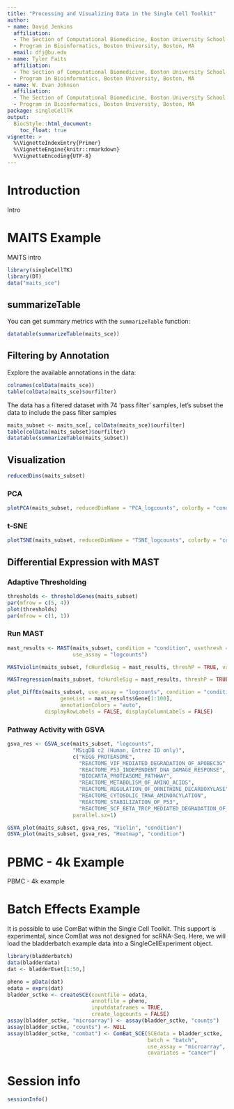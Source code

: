 ```yaml
---
title: "Processing and Visualizing Data in the Single Cell Toolkit"
author:
- name: David Jenkins
  affiliation: 
  - The Section of Computational Biomedicine, Boston University School of Medicine, Boston, MA
  - Program in Bioinformatics, Boston University, Boston, MA
  email: dfj@bu.edu
- name: Tyler Faits
  affiliation: 
  - The Section of Computational Biomedicine, Boston University School of Medicine, Boston, MA
  - Program in Bioinformatics, Boston University, Boston, MA
- name: W. Evan Johnson
  affiliation: 
  - The Section of Computational Biomedicine, Boston University School of Medicine, Boston, MA
  - Program in Bioinformatics, Boston University, Boston, MA
package: singleCellTK
output: 
  BiocStyle::html_document:
    toc_float: true
vignette: >
  %\VignetteIndexEntry{Primer}
  %\VignetteEngine{knitr::rmarkdown}
  %\VignetteEncoding{UTF-8}
---
```


# Introduction

Intro

# MAITS Example

MAITS intro

```r
library(singleCellTK)
library(DT)
data("maits_sce")
```

## summarizeTable

You can get summary metrics with the `summarizeTable` function:

```r
datatable(summarizeTable(maits_sce))
```

## Filtering by Annotation

Explore the available annotations in the data:

```r
colnames(colData(maits_sce))
table(colData(maits_sce)$ourfilter)
```

The data has a filtered dataset with 74 'pass filter' samples, let's subset
the data to include the pass filter samples

```r
maits_subset <- maits_sce[, colData(maits_sce)$ourfilter]
table(colData(maits_subset)$ourfilter)
datatable(summarizeTable(maits_subset))
```

## Visualization

```r
reducedDims(maits_subset)
```

### PCA

```r
plotPCA(maits_subset, reducedDimName = "PCA_logcounts", colorBy = "condition")
```


### t-SNE

```r
plotTSNE(maits_subset, reducedDimName = "TSNE_logcounts", colorBy = "condition")
```

## Differential Expression with MAST

### Adaptive Thresholding

```r
thresholds <- thresholdGenes(maits_subset)
par(mfrow = c(5, 4))
plot(thresholds)
par(mfrow = c(1, 1))
```

### Run MAST

```r
mast_results <- MAST(maits_subset, condition = "condition", usethresh = TRUE,
                     use_assay = "logcounts")
```

```r
MASTviolin(maits_subset, fcHurdleSig = mast_results, threshP = TRUE, variable = "condition")
```

```r
MASTregression(maits_subset, fcHurdleSig = mast_results, threshP = TRUE, variable = "condition")
```

```r
plot_DiffEx(maits_subset, use_assay = "logcounts", condition = "condition",
                 geneList = mast_results$Gene[1:100],
                 annotationColors = "auto",
            displayRowLabels = FALSE, displayColumnLabels = FALSE)
```

### Pathway Activity with GSVA

```r
gsva_res <- GSVA_sce(maits_subset, "logcounts",
                     "MSigDB c2 (Human, Entrez ID only)",
                     c("KEGG_PROTEASOME",
                       "REACTOME_VIF_MEDIATED_DEGRADATION_OF_APOBEC3G",
                       "REACTOME_P53_INDEPENDENT_DNA_DAMAGE_RESPONSE",
                       "BIOCARTA_PROTEASOME_PATHWAY",
                       "REACTOME_METABOLISM_OF_AMINO_ACIDS",
                       "REACTOME_REGULATION_OF_ORNITHINE_DECARBOXYLASE",
                       "REACTOME_CYTOSOLIC_TRNA_AMINOACYLATION",
                       "REACTOME_STABILIZATION_OF_P53",
                       "REACTOME_SCF_BETA_TRCP_MEDIATED_DEGRADATION_OF_EMI1"),
                     parallel.sz=1)

GSVA_plot(maits_subset, gsva_res, "Violin", "condition")
GSVA_plot(maits_subset, gsva_res, "Heatmap", "condition")
```

# PBMC - 4k Example

PBMC - 4k example

# Batch Effects Example

It is possible to use ComBat within the Single Cell Toolkit. This support is
experimental, since ComBat was not designed for scRNA-Seq. Here, we will load
the bladderbatch example data into a SingleCellExperiment object.

```r
library(bladderbatch)
data(bladderdata)
dat <- bladderEset[1:50,]

pheno = pData(dat)
edata = exprs(dat)
bladder_sctke <- createSCE(countfile = edata,
                           annotfile = pheno,
                           inputdataframes = TRUE,
                           create_logcounts = FALSE)
assay(bladder_sctke, "microarray") <- assay(bladder_sctke, "counts")
assay(bladder_sctke, "counts") <- NULL
assay(bladder_sctke, "combat") <- ComBat_SCE(SCEdata = bladder_sctke,
                                             batch = "batch",
                                             use_assay = "microarray",
                                             covariates = "cancer")
```

# Session info {.unnumbered}

```r
sessionInfo()
```
